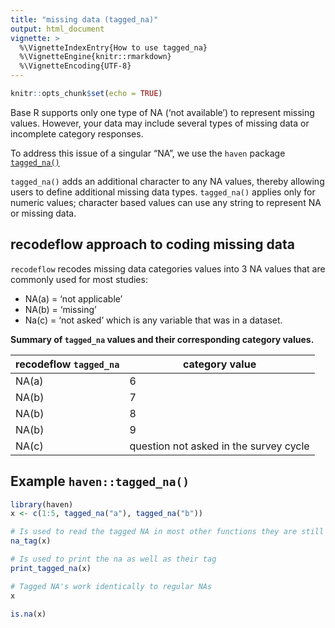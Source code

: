 ```yaml
---
title: "missing data (tagged_na)"
output: html_document
vignette: >
  %\VignetteIndexEntry{How to use tagged_na}     
  %\VignetteEngine{knitr::rmarkdown} 
  %\VignetteEncoding{UTF-8}
---
```


```r
knitr::opts_chunk$set(echo = TRUE)
```

Base R supports only one type of NA ('not available') to represent missing values. However, your data may include several types of missing data or incomplete category responses. 

To address this issue of a singular "NA", we use the `haven` package [`tagged_na()`](https://haven.tidyverse.org/reference/tagged_na.html) 

`tagged_na()` adds an additional character to any NA values, thereby allowing users to define additional missing data types. `tagged_na()` applies only for numeric values; character based values can use any string to represent NA or missing data. 

## recodeflow approach to coding missing data

`recodeflow` recodes missing data categories values into 3 NA values that are commonly used for most studies: 

- NA(a) = 'not applicable' 
- NA(b) = 'missing'
- Na(c) = 'not asked' which is any variable that was in a dataset.


**Summary of `tagged_na` values and their corresponding category values.**

| recodeflow `tagged_na` | category value | Label |
|----------------|--------------|
| NA(a) | 6                  | not applicable     |
| NA(b) | 7                  | missing - don't know         |
| NA(b) | 8                  | missing - refusal            |
| NA(b) | 9                  | missing - not stated         |
| NA(c) | question not asked in the survey cycle  |

## Example `haven::tagged_na()`
```r
library(haven)
x <- c(1:5, tagged_na("a"), tagged_na("b"))

# Is used to read the tagged NA in most other functions they are still viewed as NA
na_tag(x)
```
```r
# Is used to print the na as well as their tag
print_tagged_na(x)
```
```r
# Tagged NA's work identically to regular NAs
x
```
```r
is.na(x)
```
